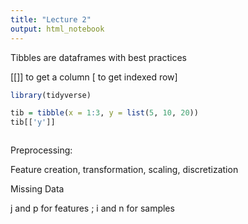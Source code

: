 ```yaml
---
title: "Lecture 2"
output: html_notebook
---
```


Tibbles are dataframes with best practices

[[]] to get a column
[ to get indexed row]

```r
library(tidyverse)

tib = tibble(x = 1:3, y = list(5, 10, 20))
tib[['y']]



```


Preprocessing: 

Feature creation, transformation, scaling, discretization

Missing Data

j and p for features ; i and n for samples



